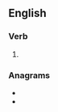 ==English==

===Verb===
{{head|en|present participle}}

# {{present participle of|hassle|lang=en|nocat=1}}

===Anagrams===
* {{l|en|lashings}}
* {{l|en|slashing}}